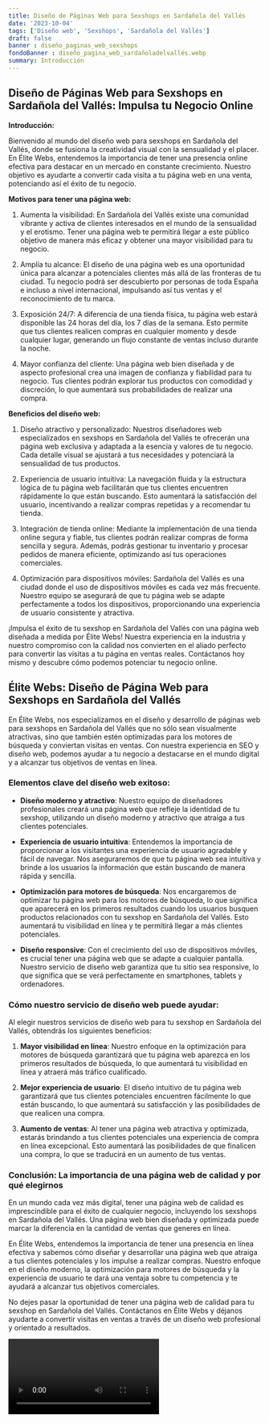 ```yaml
---
title: Diseño de Páginas Web para Sexshops en Sardañola del Vallés
date: '2023-10-04'
tags: ['Diseño web', 'Sexshops', 'Sardañola del Vallés']
draft: false
banner : diseño_paginas_web_sexshops
fondoBanner : diseño_pagina_web_sardañoladelvallés.webp
summary: Introducción
---
```


## Diseño de Páginas Web para Sexshops en Sardañola del Vallés: Impulsa tu Negocio Online

**Introducción:**

Bienvenido al mundo del diseño web para sexshops en Sardañola del Vallés, donde se fusiona la creatividad visual con la sensualidad y el placer. En Élite Webs, entendemos la importancia de tener una presencia online efectiva para destacar en un mercado en constante crecimiento. Nuestro objetivo es ayudarte a convertir cada visita a tu página web en una venta, potenciando así el éxito de tu negocio.

**Motivos para tener una página web:**

1. Aumenta la visibilidad: En Sardañola del Vallés existe una comunidad vibrante y activa de clientes interesados en el mundo de la sensualidad y el erotismo. Tener una página web te permitirá llegar a este público objetivo de manera más eficaz y obtener una mayor visibilidad para tu negocio.

2. Amplía tu alcance: El diseño de una página web es una oportunidad única para alcanzar a potenciales clientes más allá de las fronteras de tu ciudad. Tu negocio podrá ser descubierto por personas de toda España e incluso a nivel internacional, impulsando así tus ventas y el reconocimiento de tu marca.

3. Exposición 24/7: A diferencia de una tienda física, tu página web estará disponible las 24 horas del día, los 7 días de la semana. Esto permite que tus clientes realicen compras en cualquier momento y desde cualquier lugar, generando un flujo constante de ventas incluso durante la noche.

4. Mayor confianza del cliente: Una página web bien diseñada y de aspecto profesional crea una imagen de confianza y fiabilidad para tu negocio. Tus clientes podrán explorar tus productos con comodidad y discreción, lo que aumentará sus probabilidades de realizar una compra.

**Beneficios del diseño web:**

1. Diseño atractivo y personalizado: Nuestros diseñadores web especializados en sexshops en Sardañola del Vallés te ofrecerán una página web exclusiva y adaptada a la esencia y valores de tu negocio. Cada detalle visual se ajustará a tus necesidades y potenciará la sensualidad de tus productos.

2. Experiencia de usuario intuitiva: La navegación fluida y la estructura lógica de tu página web facilitarán que tus clientes encuentren rápidamente lo que están buscando. Esto aumentará la satisfacción del usuario, incentivando a realizar compras repetidas y a recomendar tu tienda.

3. Integración de tienda online: Mediante la implementación de una tienda online segura y fiable, tus clientes podrán realizar compras de forma sencilla y segura. Además, podrás gestionar tu inventario y procesar pedidos de manera eficiente, optimizando así tus operaciones comerciales.

4. Optimización para dispositivos móviles: Sardañola del Vallés es una ciudad donde el uso de dispositivos móviles es cada vez más frecuente. Nuestro equipo se asegurará de que tu página web se adapte perfectamente a todos los dispositivos, proporcionando una experiencia de usuario consistente y atractiva.

¡Impulsa el éxito de tu sexshop en Sardañola del Vallés con una página web diseñada a medida por Élite Webs! Nuestra experiencia en la industria y nuestro compromiso con la calidad nos convierten en el aliado perfecto para convertir las visitas a tu página en ventas reales. Contáctanos hoy mismo y descubre cómo podemos potenciar tu negocio online.

<GifSeo />

<Cta />

## Élite Webs: Diseño de Página Web para Sexshops en Sardañola del Vallés

En Élite Webs, nos especializamos en el diseño y desarrollo de páginas web para sexshops en Sardañola del Vallés que no sólo sean visualmente atractivas, sino que también estén optimizadas para los motores de búsqueda y conviertan visitas en ventas. Con nuestra experiencia en SEO y diseño web, podemos ayudar a tu negocio a destacarse en el mundo digital y a alcanzar tus objetivos de ventas en línea.

### Elementos clave del diseño web exitoso:

- **Diseño moderno y atractivo**: Nuestro equipo de diseñadores profesionales creará una página web que refleje la identidad de tu sexshop, utilizando un diseño moderno y atractivo que atraiga a tus clientes potenciales.

- **Experiencia de usuario intuitiva**: Entendemos la importancia de proporcionar a los visitantes una experiencia de usuario agradable y fácil de navegar. Nos aseguraremos de que tu página web sea intuitiva y brinde a los usuarios la información que están buscando de manera rápida y sencilla.

- **Optimización para motores de búsqueda**: Nos encargaremos de optimizar tu página web para los motores de búsqueda, lo que significa que aparecerá en los primeros resultados cuando los usuarios busquen productos relacionados con tu sexshop en Sardañola del Vallés. Esto aumentará tu visibilidad en línea y te permitirá llegar a más clientes potenciales.

- **Diseño responsive**: Con el crecimiento del uso de dispositivos móviles, es crucial tener una página web que se adapte a cualquier pantalla. Nuestro servicio de diseño web garantiza que tu sitio sea responsive, lo que significa que se verá perfectamente en smartphones, tablets y ordenadores.

### Cómo nuestro servicio de diseño web puede ayudar:

Al elegir nuestros servicios de diseño web para tu sexshop en Sardañola del Vallés, obtendrás los siguientes beneficios:

1. **Mayor visibilidad en línea**: Nuestro enfoque en la optimización para motores de búsqueda garantizará que tu página web aparezca en los primeros resultados de búsqueda, lo que aumentará tu visibilidad en línea y atraerá más tráfico cualificado.

2. **Mejor experiencia de usuario**: El diseño intuitivo de tu página web garantizará que tus clientes potenciales encuentren fácilmente lo que están buscando, lo que aumentará su satisfacción y las posibilidades de que realicen una compra.

3. **Aumento de ventas**: Al tener una página web atractiva y optimizada, estarás brindando a tus clientes potenciales una experiencia de compra en línea excepcional. Esto aumentará las posibilidades de que finalicen una compra, lo que se traducirá en un aumento de tus ventas.

### Conclusión: La importancia de una página web de calidad y por qué elegirnos

En un mundo cada vez más digital, tener una página web de calidad es imprescindible para el éxito de cualquier negocio, incluyendo los sexshops en Sardañola del Vallés. Una página web bien diseñada y optimizada puede marcar la diferencia en la cantidad de ventas que generes en línea.

En Élite Webs, entendemos la importancia de tener una presencia en línea efectiva y sabemos cómo diseñar y desarrollar una página web que atraiga a tus clientes potenciales y los impulse a realizar compras. Nuestro enfoque en el diseño moderno, la optimización para motores de búsqueda y la experiencia de usuario te dará una ventaja sobre tu competencia y te ayudará a alcanzar tus objetivos comerciales.

No dejes pasar la oportunidad de tener una página web de calidad para tu sexshop en Sardañola del Vallés. Contáctanos en Élite Webs y déjanos ayudarte a convertir visitas en ventas a través de un diseño web profesional y orientado a resultados.

<Video />

<CtaBot job='Sexshops' city='Sardañola del Vallés'/>

<Gmaps query='Sardañola del Vallés+españa+maps' />